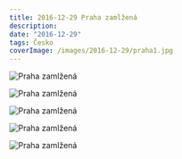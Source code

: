 ```yaml
---
title: 2016-12-29 Praha zamlžená
description:
date: "2016-12-29"
tags: Česko
coverImage: /images/2016-12-29/praha1.jpg
---
```



<Image
  src="/images/2016-12-29/praha1.jpg"
  alt="Praha zamlžená"
  width={1280}
  height={750}
  priority
  className="next-image"
/>

<Image
  src="/images/2016-12-29/praha2.jpg"
  alt="Praha zamlžená"
  width={1280}
  height={750}
  priority
  className="next-image"
/>

<Image
  src="/images/2016-12-29/praha3.jpg"
  alt="Praha zamlžená"
  width={1280}
  height={750}
  priority
  className="next-image"
/>

<Image
  src="/images/2016-12-29/praha4.jpg"
  alt="Praha zamlžená"
  width={1280}
  height={750}
  priority
  className="next-image"
/>

<Image
  src="/images/2016-12-29/praha5.jpg"
  alt="Praha zamlžená"
  width={1280}
  height={750}
  priority
  className="next-image"
/>
